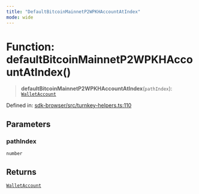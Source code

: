 ```yaml
---
title: "DefaultBitcoinMainnetP2WPKHAccountAtIndex"
mode: wide
---
```

  
# Function: defaultBitcoinMainnetP2WPKHAccountAtIndex()

> **defaultBitcoinMainnetP2WPKHAccountAtIndex**(`pathIndex`): [`WalletAccount`](../WalletAccount/readme)

Defined in: [sdk-browser/src/turnkey-helpers.ts:110](https://github.com/tkhq/sdk/blob/main/packages/sdk-browser/src/turnkey-helpers.ts#L110)

## Parameters

### pathIndex

`number`

## Returns

[`WalletAccount`](../WalletAccount/readme)

